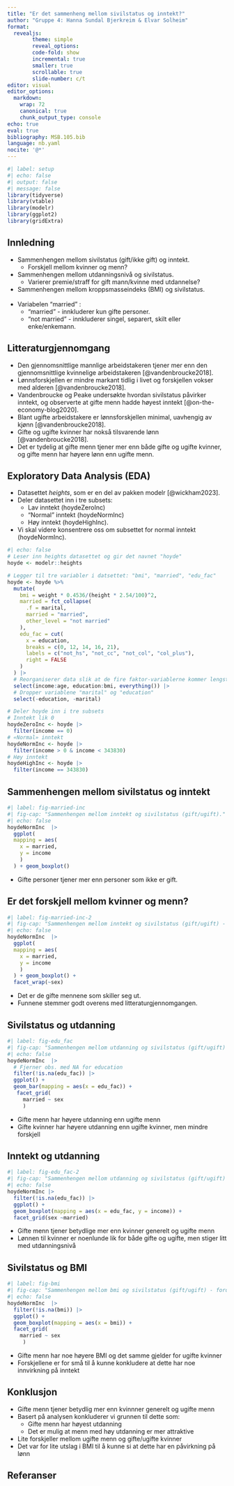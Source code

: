 ```yaml
---
title: "Er det sammenheng mellom sivilstatus og inntekt?"
author: "Gruppe 4: Hanna Sundal Bjerkreim & Elvar Solheim"
format: 
  revealjs:
        theme: simple
        reveal_options:
        code-fold: show
        incremental: true
        smaller: true
        scrollable: true
        slide-number: c/t
editor: visual
editor_options:
  markdown:
    wrap: 72
    canonical: true
    chunk_output_type: console
echo: true
eval: true
bibliography: MSB.105.bib
language: nb.yaml
nocite: '@*'
---
```


```r
#| label: setup
#| echo: false
#| output: false
#| message: false
library(tidyverse)
library(vtable)
library(modelr)
library(ggplot2)
library(gridExtra)
```

## Innledning

-   Sammenhengen mellom sivilstatus (gift/ikke gift) og inntekt.
    -   Forskjell mellom kvinner og menn?
-   Sammenhengen mellom utdanningsnivå og sivilstatus.
    -   Varierer premie/straff for gift mann/kvinne med utdannelse?
-   Sammenhengen mellom kroppsmasseindeks (BMI) og sivilstatus.\
    \
-   Variabelen "married" :
    -   "married" - innkluderer kun gifte personer.
    -   "not married" - innkluderer singel, separert, skilt eller
        enke/enkemann.

## Litteraturgjennomgang

-   Den gjennomsnittlige mannlige arbeidstakeren tjener mer enn den
    gjennomsnittlige kvinnelige arbeidstakeren [@vandenbroucke2018].
-   Lønnsforskjellen er mindre markant tidlig i livet og forskjellen
    vokser med alderen [@vandenbroucke2018].
-   Vandenbroucke og Peake undersøkte hvordan sivilstatus påvirker
    inntekt, og observerte at gifte menn hadde høyest inntekt
    [@on-the-economy-blog2020].
-   Blant ugifte arbeidstakere er lønnsforskjellen minimal, uavhengig av
    kjønn [@vandenbroucke2018].
-   Gifte og ugifte kvinner har nokså tilsvarende lønn
    [@vandenbroucke2018].
-   Det er tydelig at gifte menn tjener mer enn både gifte og ugifte
    kvinner, og gifte menn har høyere lønn enn ugifte menn.

## Exploratory Data Analysis (EDA)

-   Datasettet *heights*, som er en del av pakken modelr [@wickham2023].
-   Deler datasettet inn i tre subsets:
    -   Lav inntekt (hoydeZeroInc)
    -   "Normal" inntekt (hoydeNormInc)
    -   Høy inntekt (hoydeHighInc).
-   Vi skal videre konsentrere oss om subsettet for normal inntekt
    (hoydeNormInc).

```r
#| echo: false
# Leser inn heights datasettet og gir det navnet "hoyde"
hoyde <- modelr::heights

# Legger til tre variabler i datsettet: "bmi", "married", "edu_fac" 
hoyde <- hoyde %>% 
  mutate(
    bmi = weight * 0.4536/(height * 2.54/100)^2,
    married = fct_collapse(
      .f = marital,
      married = "married",
      other_level = "not married"
    ),
    edu_fac = cut(
      x = education,
      breaks = c(0, 12, 14, 16, 21),
      labels = c("not_hs", "not_cc", "not_col", "col_plus"),
      right = FALSE
    )
  ) |> 
  # Reorganiserer data slik at de fire faktor-variablerne kommer lengst til høyre
  select(income:age, education:bmi, everything()) |>
  # Dropper variablene "marital" og "education"
  select(-education, -marital)

# Deler hoyde inn i tre subsets
# Inntekt lik 0
hoydeZeroInc <- hoyde |> 
  filter(income == 0)
# «Normal» inntekt
hoydeNormInc <- hoyde |> 
  filter(income > 0 & income < 343830)
# Høy inntekt
hoydeHighInc <- hoyde |> 
  filter(income == 343830)
```

## Sammenhengen mellom sivilstatus og inntekt

```r
#| label: fig-married-inc
#| fig-cap: "Sammenhengen mellom inntekt og sivilstatus (gift/ugift)."
#| echo: false
hoydeNormInc  |> 
  ggplot(
  mapping = aes(
    x = married,
    y = income
    )
  ) + geom_boxplot()
```

-   Gifte personer tjener mer enn personer som ikke er gift.

## Er det forskjell mellom kvinner og menn?

```r
#| label: fig-married-inc-2
#| fig-cap: "Sammenhengen mellom inntekt og sivilstatus (gift/ugift) - fordelt på kjønn."
#| echo: false
hoydeNormInc  |> 
  ggplot(
  mapping = aes(
    x = married,
    y = income
    )
  ) + geom_boxplot() +
  facet_wrap(~sex)
```

-   Det er de gifte mennene som skiller seg ut.
-   Funnene stemmer godt overens med litteraturgjennomgangen.

## Sivilstatus og utdanning

```r
#| label: fig-edu_fac
#| fig-cap: "Sammenhengen mellom utdanning og sivilstatus (gift/ugift) - fordelt på kjønn."
#| echo: false
hoydeNormInc  |> 
  # Fjerner obs. med NA for education
  filter(!is.na(edu_fac)) |> 
  ggplot() + 
  geom_bar(mapping = aes(x = edu_fac)) +
   facet_grid(
     married ~ sex
     ) 
```

-   Gifte menn har høyere utdanning enn ugifte menn
-   Gifte kvinner har høyere utdanning enn ugifte kvinner, men mindre
    forskjell

## Inntekt og utdanning

```r
#| label: fig-edu_fac-2
#| fig-cap: "Sammenhengen mellom utdanning og sivilstatus (gift/ugift) - fordelt på kjønn."
#| echo: false
hoydeNormInc |> 
  filter(!is.na(edu_fac)) |> 
  ggplot() +
  geom_boxplot(mapping = aes(x = edu_fac, y = income)) +
  facet_grid(sex ~married)
```

-   Gifte menn tjener betydlige mer enn kvinner generelt og ugifte menn
-   Lønnen til kvinner er noenlunde lik for både gifte og ugifte, men
    stiger litt med utdanningsnivå

## Sivilstatus og BMI

```r
#| label: fig-bmi
#| fig-cap: "Sammenhengen mellom bmi og sivilstatus (gift/ugift) - fordelt på kjønn."
#| echo: false
hoydeNormInc  |> 
  filter(!is.na(bmi)) |> 
  ggplot() + 
  geom_boxplot(mapping = aes(x = bmi)) +
  facet_grid(
    married ~ sex
     ) 
```

-   Gifte menn har noe høyere BMI og det samme gjelder for ugifte
    kvinner
-   Forskjellene er for små til å kunne konkludere at dette har noe
    innvirkning på inntekt

## Konklusjon

-   Gifte menn tjener betydlig mer enn kvinnner generelt og ugifte menn
-   Basert på analysen konkluderer vi grunnen til dette som:
    -   Gifte menn har høyest utdanning
    -   Det er mulig at menn med høy utdanning er mer attraktive
-   Lite forskjeller mellom ugifte menn og gifte/ugifte kvinner
-   Det var for lite utslag i BMI til å kunne si at dette har en
    påvirkning på lønn

## Referanser
